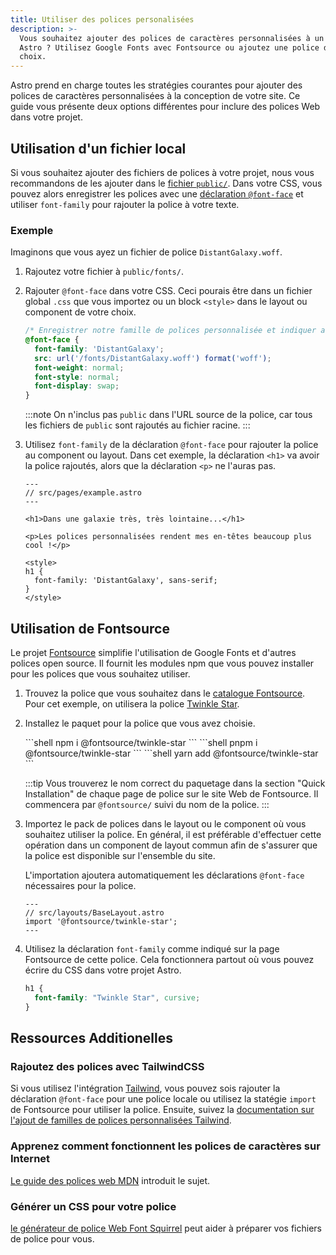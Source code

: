 ```yaml
---
title: Utiliser des polices personalisées
description: >-
  Vous souhaitez ajouter des polices de caractères personnalisées à un site
  Astro ? Utilisez Google Fonts avec Fontsource ou ajoutez une police de votre
  choix.
---
```




Astro prend en charge toutes les stratégies courantes pour ajouter des polices de caractères personnalisées à la conception de votre site. Ce guide vous présente deux options différentes pour inclure des polices Web dans votre projet.

## Utilisation d'un fichier local

Si vous souhaitez ajouter des fichiers de polices à votre projet, nous vous recommandons de les ajouter dans le [fichier `public/`](/fr/core-concepts/project-structure/#public). Dans votre CSS, vous pouvez alors enregistrer les polices avec une [déclaration `@font-face`](https://developer.mozilla.org/en-US/docs/Web/CSS/@font-face) et utiliser `font-family` pour rajouter la police à votre texte.

### Exemple

Imaginons que vous ayez un fichier de police `DistantGalaxy.woff`.

1. Rajoutez votre fichier à `public/fonts/`.

2. Rajouter `@font-face` dans votre CSS. Ceci pourais être dans un fichier global `.css` que vous importez ou un block `<style>` dans le layout ou component de votre choix.

    ```css
    /* Enregistrer notre famille de polices personnalisée et indiquer au navigateur où la trouver. */
    @font-face {
      font-family: 'DistantGalaxy';
      src: url('/fonts/DistantGalaxy.woff') format('woff');
      font-weight: normal;
      font-style: normal;
      font-display: swap;
    }
    ```

    :::note
    On n'inclus pas `public` dans l'URL source de la police, car tous les fichiers de `public` sont rajoutés au fichier racine.
    :::

3. Utilisez `font-family` de la déclaration `@font-face` pour rajouter la police au component ou layout. Dans cet exemple, la déclaration `<h1>` va avoir la police rajoutés, alors que la déclaration `<p>` ne l'auras pas.

    ```astro {10-12}
    ---
    // src/pages/example.astro
    ---

    <h1>Dans une galaxie très, très lointaine...</h1>

    <p>Les polices personnalisées rendent mes en-têtes beaucoup plus cool !</p>

    <style>
    h1 {
      font-family: 'DistantGalaxy', sans-serif;
    }
    </style>
    ```

## Utilisation de Fontsource

Le projet [Fontsource](https://fontsource.org/) simplifie l'utilisation de Google Fonts et d'autres polices open source. Il fournit les modules npm que vous pouvez installer pour les polices que vous souhaitez utiliser.

1. Trouvez la police que vous souhaitez dans le [catalogue Fontsource](https://fontsource.org/fonts). Pour cet exemple, on utilisera la police [Twinkle Star](https://fontsource.org/fonts/twinkle-star).

2. Installez le paquet pour la police que vous avez choisie.

    <PackageManagerTabs>
      <Fragment slot="npm">
      ```shell
      npm i @fontsource/twinkle-star
      ```
      </Fragment>
      <Fragment slot="pnpm">
      ```shell
      pnpm i @fontsource/twinkle-star
      ```
      </Fragment>
      <Fragment slot="yarn">
      ```shell
      yarn add @fontsource/twinkle-star
      ```
      </Fragment>
    </PackageManagerTabs>

    :::tip
    Vous trouverez le nom correct du paquetage dans la section "Quick Installation" de chaque page de police sur le site Web de Fontsource. Il commencera par `@fontsource/` suivi du nom de la police.
    :::

3. Importez le pack de polices dans le layout ou le component où vous souhaitez utiliser la police. En général, il est préférable d'effectuer cette opération dans un component de layout commun afin de s'assurer que la police est disponible sur l'ensemble du site.

    L'importation ajoutera automatiquement les déclarations `@font-face` nécessaires pour la police.

    ```astro
    ---
    // src/layouts/BaseLayout.astro
    import '@fontsource/twinkle-star';
    ---
    ```

4. Utilisez la déclaration `font-family` comme indiqué sur la page Fontsource de cette police. Cela fonctionnera partout où vous pouvez écrire du CSS dans votre projet Astro.

    ```css
    h1 {
      font-family: "Twinkle Star", cursive;
    }
    ```

## Ressources Additionelles

### Rajoutez des polices avec TailwindCSS

Si vous utilisez l'intégration [Tailwind](/fr/guides/integrations-guide/tailwind/), vous pouvez sois rajouter la déclaration `@font-face` pour une police locale ou utilisez la statégie `import` de Fontsource pour utiliser la police. Ensuite, suivez la [documentation sur l'ajout de familles de polices personnalisées Tailwind](https://tailwindcss.com/docs/font-family#using-custom-values).

### Apprenez comment fonctionnent les polices de caractères sur Internet

[Le guide des polices web MDN](https://developer.mozilla.org/en-US/docs/Learn/CSS/Styling_text/Web_fonts) introduit le sujet.

### Générer un CSS pour votre police

[le générateur de police Web Font Squirrel](https://www.fontsquirrel.com/tools/webfont-generator) peut aider à préparer vos fichiers de police pour vous.
